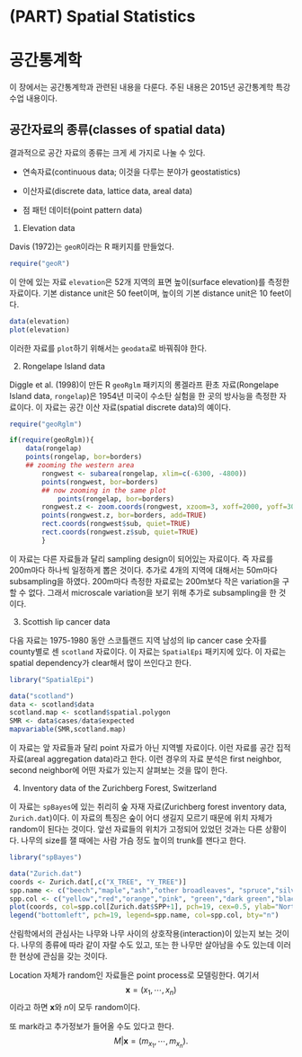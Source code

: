 # (PART) Spatial Statistics {-}

# 공간통계학 {#spatial}

이 장에서는 공간통계학과 관련된 내용을 다룬다. 주된 내용은 2015년 공간통계학 특강 수업 내용이다.

## 공간자료의 종류(classes of spatial data)

결과적으로 공간 자료의 종류는 크게 세 가지로 나눌 수 있다.

- 연속자료(continuous data; 이것을 다루는 분야가 geostatistics)

- 이산자료(discrete data, lattice data, areal data)

- 점 패턴 데이터(point pattern data)

1. Elevation data

Davis (1972)는 `geoR`이라는 R 패키지를 만들었다.

```r
require("geoR")
```

이 안에 있는 자료 `elevation`은 52개 지역의 표면 높이(surface elevation)를 측정한 자료이다. 기본 distance unit은 50 feet이며, 높이의 기본 distance unit은 10 feet이다.

```r
data(elevation)
plot(elevation)
```

이러한 자료를 `plot`하기 위해서는 `geodata`로 바꿔줘야 한다.

2. Rongelape Island data

Diggle et al. (1998)이 만든 R `geoRglm` 패키지의 롱겔라프 환초 자료(Rongelape Island data, `rongelap`)은 1954년 미국이 수소탄 실험을 한 곳의 방사능을 측정한 자료이다. 이 자료는 공간 이산 자료(spatial discrete data)의 예이다.

```r
require("geoRglm")
```

```r
if(require(geoRglm)){
    data(rongelap)
    points(rongelap, bor=borders)
    ## zooming the western area
        rongwest <- subarea(rongelap, xlim=c(-6300, -4800))
        points(rongwest, bor=borders)
        ## now zooming in the same plot
            points(rongelap, bor=borders)
        rongwest.z <- zoom.coords(rongwest, xzoom=3, xoff=2000, yoff=3000)
        points(rongwest.z, bor=borders, add=TRUE)
        rect.coords(rongwest$sub, quiet=TRUE)
        rect.coords(rongwest.z$sub, quiet=TRUE)
        }
```

이 자료는 다른 자료들과 달리 sampling design이 되어있는 자료이다. 즉 자료를 200m마다 하나씩 일정하게 뽑은 것이다. 추가로 4개의 지역에 대해서는 50m마다 subsampling을 하였다. 200m마다 측정한 자료로는 200m보다 작은 variation을 구할 수 없다. 그래서 microscale variation을 보기 위해 추가로 subsampling을 한 것이다.

3. Scottish lip cancer data

다음 자료는 1975-1980 동안 스코틀랜드 지역 남성의 lip cancer case 숫자를 county별로 센 `scotland` 자료이다. 이 자료는 `SpatialEpi` 패키지에 있다. 이 자료는 spatial dependency가 clear해서 많이 쓰인다고 한다.

```r
library("SpatialEpi")
```

```r
data("scotland")
data <- scotland$data
scotland.map <- scotland$spatial.polygon
SMR <- data$cases/data$expected
mapvariable(SMR,scotland.map)
```

이 자료는 앞 자료들과 달리 point 자료가 아닌 지역별 자료이다. 이런 자료를 공간 집적 자료(areal aggregation data)라고 한다. 이런 경우의 자료 분석은 first neighbor, second neighbor에 어떤 자료가 있는지 살펴보는 것을 많이 한다.

4. Inventory data of the Zurichberg Forest, Switzerland

이 자료는 `spBayes`에 있는 취리히 숲 자재 자료(Zurichberg forest inventory data, `Zurich.dat`)이다. 이 자료의 특징은 숲이 어디 생길지 모르기 때문에 위치 자체가 random이 된다는 것이다. 앞선 자료들의 위치가 고정되어 있었던 것과는 다른 상황이다. 나무의 size를 잴 때에는 사람 가슴 정도 높이의 trunk를 잰다고 한다.

```r
library("spBayes")
```

```r
data("Zurich.dat")
coords <- Zurich.dat[,c("X_TREE", "Y_TREE")]
spp.name <- c("beech","maple","ash","other broadleaves", "spruce","silver fir", "larch", "other coniferous")
spp.col <- c("yellow","red","orange","pink", "green","dark green","black","gray")
plot(coords, col=spp.col[Zurich.dat$SPP+1], pch=19, cex=0.5, ylab="Northing", xlab="Easting")
legend("bottomleft", pch=19, legend=spp.name, col=spp.col, bty="n")
```

산림학에서의 관심사는 나무와 나무 사이의 상호작용(interaction)이 있는지 보는 것이다. 나무의 종류에 따라 같이 자랄 수도 있고, 또는 한 나무만 살아남을 수도 있는데 이러한 현상에 관심을 갖는 것이다.

Location 자체가 random인 자료들은 point process로 모델링한다. 여기서
$$\mathbf{x}=(x_{1}, \cdots , x_{n})$$
이라고 하면 $\mathbf{x}$와 $n$이 모두 random이다.

또 mark라고 추가정보가 들어올 수도 있다고 한다.
$$M|\mathbf{x}=(m_{x_{1}}, \cdots , m_{x_{n}}).$$
